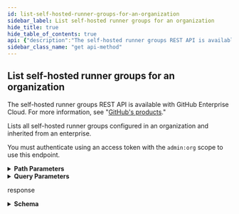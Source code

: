 ```yaml
---
id: list-self-hosted-runner-groups-for-an-organization
sidebar_label: List self-hosted runner groups for an organization
hide_title: true
hide_table_of_contents: true
api: {"description":"The self-hosted runner groups REST API is available with GitHub Enterprise Cloud. For more information, see \"[GitHub's products](https://docs.github.com/github/getting-started-with-github/githubs-products).\"\n\nLists all self-hosted runner groups configured in an organization and inherited from an enterprise.\n\nYou must authenticate using an access token with the `admin:org` scope to use this endpoint.","externalDocs":{"description":"API method documentation","url":"https://docs.github.com/rest/reference/actions#list-self-hosted-runner-groups-for-an-organization"},"operationId":"actions/list-self-hosted-runner-groups-for-org","parameters":[{"in":"path","name":"org","required":true,"schema":{"type":"string"}},{"description":"Results per page (max 100).","in":"query","name":"per_page","schema":{"default":30,"type":"integer"}},{"description":"Page number of the results to fetch.","in":"query","name":"page","schema":{"default":1,"type":"integer"}}],"responses":{"200":{"content":{"application/json":{"examples":{"default":{"value":{"runner_groups":[{"allows_public_repositories":true,"default":true,"id":1,"inherited":false,"name":"Default","runners_url":"https://api.github.com/orgs/octo-org/actions/runner_groups/1/runners","visibility":"all"},{"allows_public_repositories":true,"default":false,"id":2,"inherited":true,"name":"octo-runner-group","runners_url":"https://api.github.com/orgs/octo-org/actions/runner_groups/2/runners","selected_repositories_url":"https://api.github.com/orgs/octo-org/actions/runner_groups/2/repositories","visibility":"selected"},{"allows_public_repositories":true,"default":false,"id":3,"inherited":false,"name":"expensive-hardware","runners_url":"https://api.github.com/orgs/octo-org/actions/runner_groups/3/runners","visibility":"private"}],"total_count":3}}},"schema":{"properties":{"runner_groups":{"items":{"properties":{"allows_public_repositories":{"type":"boolean"},"default":{"type":"boolean"},"id":{"type":"number"},"inherited":{"type":"boolean"},"inherited_allows_public_repositories":{"type":"boolean"},"name":{"type":"string"},"runners_url":{"type":"string"},"selected_repositories_url":{"description":"Link to the selected repositories resource for this runner group. Not present unless visibility was set to `selected`","type":"string"},"visibility":{"type":"string"}},"required":["id","name","visibility","default","runners_url","inherited","allows_public_repositories"],"type":"object"},"type":"array"},"total_count":{"type":"number"}},"required":["total_count","runner_groups"],"type":"object"}}},"description":"response"}},"tags":["actions"],"x-github":{"category":"actions","enabledForGitHubApps":true,"githubCloudOnly":false,"previews":[],"subcategory":"self-hosted-runner-groups"},"method":"get","path":"/orgs/{org}/actions/runner-groups","servers":[{"url":"https://api.github.com"}],"info":{"contact":{"name":"Support","url":"https://support.github.com/contact"},"description":"GitHub's v3 REST API.","license":{"name":"MIT","url":"https://spdx.org/licenses/MIT"},"termsOfService":"https://docs.github.com/articles/github-terms-of-service","title":"GitHub v3 REST API","version":"1.1.4","x-apisguru-categories":["collaboration","developer_tools"],"x-logo":{"url":"https://twitter.com/github/profile_image?size=original"},"x-origin":[{"format":"openapi","url":"https://raw.githubusercontent.com/github/rest-api-description/main/descriptions/api.github.com/api.github.com.json","version":"3.0"}],"x-providerName":"github.com"},"postman":{"name":"List self-hosted runner groups for an organization","description":{"content":"The self-hosted runner groups REST API is available with GitHub Enterprise Cloud. For more information, see \"[GitHub's products](https://docs.github.com/github/getting-started-with-github/githubs-products).\"\n\nLists all self-hosted runner groups configured in an organization and inherited from an enterprise.\n\nYou must authenticate using an access token with the `admin:org` scope to use this endpoint.","type":"text/plain"},"url":{"path":["orgs",":org","actions","runner-groups"],"host":["{{baseUrl}}"],"query":[{"disabled":false,"description":{"content":"Results per page (max 100).","type":"text/plain"},"key":"per_page","value":""},{"disabled":false,"description":{"content":"Page number of the results to fetch.","type":"text/plain"},"key":"page","value":""}],"variable":[{"disabled":false,"description":{"content":"(Required) ","type":"text/plain"},"type":"any","value":"","key":"org"}]},"header":[{"key":"Accept","value":"application/json"}],"method":"GET"}}
sidebar_class_name: "get api-method"
---
```



## List self-hosted runner groups for an organization



The self-hosted runner groups REST API is available with GitHub Enterprise Cloud. For more information, see &quot;[GitHub&#39;s products](https://docs.github.com/github/getting-started-with-github/githubs-products).&quot;

Lists all self-hosted runner groups configured in an organization and inherited from an enterprise.

You must authenticate using an access token with the `admin:org` scope to use this endpoint.

<details style={{"marginBottom":"1rem"}}><summary style={{}}><strong>Path Parameters</strong></summary><div><ul><ParamsItem className={"paramsItem"} param={{"in":"path","name":"org","required":true,"schema":{"type":"string"}}}></ParamsItem></ul></div></details><details style={{"marginBottom":"1rem"}}><summary style={{}}><strong>Query Parameters</strong></summary><div><ul><ParamsItem className={"paramsItem"} param={{"description":"Results per page (max 100).","in":"query","name":"per_page","schema":{"default":30,"type":"integer"}}}></ParamsItem><ParamsItem className={"paramsItem"} param={{"description":"Page number of the results to fetch.","in":"query","name":"page","schema":{"default":1,"type":"integer"}}}></ParamsItem></ul></div></details><div><ApiTabs><TabItem label={"200"} value={"200"}><div>

response

</div><div><details style={{}}><summary style={{"textAlign":"left"}}><strong>Schema</strong></summary><div style={{"textAlign":"left","marginLeft":"1rem"}}></div><ul style={{"marginLeft":"1rem"}}><SchemaItem collapsible={true} className={"schemaItem"}><details style={{}}><summary style={{}}><strong>runner_groups</strong><span style={{"opacity":"0.6"}}> object[]</span><strong style={{"fontSize":"var(--ifm-code-font-size)","color":"var(--openapi-required)"}}> required</strong></summary><div style={{"marginLeft":"1rem"}}><ul><SchemaItem collapsible={false} name={"allows_public_repositories"} required={true} schemaDescription={undefined} schemaName={"boolean"} qualifierMessage={undefined}></SchemaItem><SchemaItem collapsible={false} name={"default"} required={true} schemaDescription={undefined} schemaName={"boolean"} qualifierMessage={undefined}></SchemaItem><SchemaItem collapsible={false} name={"id"} required={true} schemaDescription={undefined} schemaName={"number"} qualifierMessage={undefined}></SchemaItem><SchemaItem collapsible={false} name={"inherited"} required={true} schemaDescription={undefined} schemaName={"boolean"} qualifierMessage={undefined}></SchemaItem><SchemaItem collapsible={false} name={"inherited_allows_public_repositories"} required={false} schemaDescription={undefined} schemaName={"boolean"} qualifierMessage={undefined}></SchemaItem><SchemaItem collapsible={false} name={"name"} required={true} schemaDescription={undefined} schemaName={"string"} qualifierMessage={undefined}></SchemaItem><SchemaItem collapsible={false} name={"runners_url"} required={true} schemaDescription={undefined} schemaName={"string"} qualifierMessage={undefined}></SchemaItem><SchemaItem collapsible={false} name={"selected_repositories_url"} required={false} schemaDescription={"Link to the selected repositories resource for this runner group. Not present unless visibility was set to `selected`"} schemaName={"string"} qualifierMessage={undefined}></SchemaItem><SchemaItem collapsible={false} name={"visibility"} required={true} schemaDescription={undefined} schemaName={"string"} qualifierMessage={undefined}></SchemaItem></ul></div></details></SchemaItem><SchemaItem collapsible={false} name={"total_count"} required={true} schemaDescription={undefined} schemaName={"number"} qualifierMessage={undefined}></SchemaItem></ul></details></div></TabItem></ApiTabs></div>
      